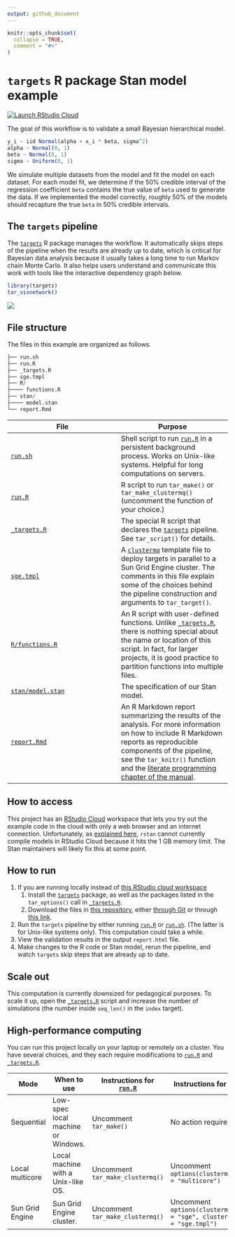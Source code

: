 ```yaml
---
output: github_document
---
```


```r
knitr::opts_chunk$set(
  collapse = TRUE,
  comment = "#>"
)
```

# `targets` R package Stan model example

[![Launch RStudio Cloud](https://img.shields.io/badge/RStudio-Cloud-blue)](https://rstudio.cloud/project/1430719/)

The goal of this workflow is to validate a small Bayesian hierarchical model.

```r
y_i ~ iid Normal(alpha + x_i * beta, sigma^2)
alpha ~ Normal(0, 1)
beta ~ Normal(0, 1)
sigma ~ Uniform(0, 1)
```

We simulate multiple datasets from the model and fit the model on each dataset. For each model fit, we determine if the 50% credible interval of the regression coefficient `beta` contains the true value of `beta` used to generate the data. If we implemented the model correctly, roughly 50% of the models should recapture the true `beta` in 50% credible intervals.

## The `targets` pipeline

The [`targets`](https://github.com/wlandau/targets) R package manages the workflow. It automatically skips steps of the pipeline when the results are already up to date, which is critical for Bayesian data analysis because it usually takes a long time to run Markov chain Monte Carlo. It also helps users understand and communicate this work with tools like the interactive dependency graph below.


```r
library(targets)
tar_visnetwork()
```

![](./images/graph.png)

## File structure

The files in this example are organized as follows.

```r
├── run.sh
├── run.R
├── _targets.R
├── sge.tmpl
├── R/
├──── functions.R
├── stan/
├──── model.stan
└── report.Rmd
```

File | Purpose
---|---
[`run.sh`](https://github.com/wlandau/targets-stan/blob/master/run.sh) | Shell script to run [`run.R`](https://github.com/wlandau/targets-stan/blob/master/run.R) in a persistent background process. Works on Unix-like systems. Helpful for long computations on servers.
[`run.R`](https://github.com/wlandau/targets-stan/blob/master/run.R) | R script to run `tar_make()` or `tar_make_clustermq()` (uncomment the function of your choice.)
[`_targets.R`](https://github.com/wlandau/targets-stan/blob/master/_targets.R) | The special R script that declares the [`targets`](https://github.com/wlandau/targets) pipeline. See `tar_script()` for details.
[`sge.tmpl`](https://github.com/wlandau/targets-stan/blob/master/sge.tmpl) | A [`clustermq`](https://github.com/mschubert/clustermq) template file to deploy targets in parallel to a Sun Grid Engine cluster. The comments in this file explain some of the choices behind the pipeline construction and arguments to `tar_target()`.
[`R/functions.R`](https://github.com/wlandau/targets-stan/blob/master/R/functions.R) | An R script with user-defined functions. Unlike [`_targets.R`](https://github.com/wlandau/targets-stan/blob/master/_targets.R), there is nothing special about the name or location of this script. In fact, for larger projects, it is good practice to partition functions into multiple files.
[`stan/model.stan`](https://github.com/wlandau/targets-stan/blob/master/stan/model.stan) | The specification of our Stan model.
[`report.Rmd`](https://github.com/wlandau/targets-stan/blob/master/report.Rmd) | An R Markdown report summarizing the results of the analysis. For more information on how to include R Markdown reports as reproducible components of the pipeline, see the `tar_knitr()` function and the [literate programming chapter of the manual](https://wlandau.github.io/literate.html).

## How to access

This project has an [RStudio Cloud](https://rstudio.cloud/project/1430719/) workspace that lets you try out the example code in the cloud with only a web browser and an internet connection. Unfortunately, as [explained here](https://community.rstudio.com/t/stan-on-rstudio-cloud-not-working/49224/3), `rstan` cannot currently compile models in RStudio Cloud because it hits the 1 GB memory limit. The Stan maintainers will likely fix this at some point.

## How to run

1. If you are running locally instead of [this RStudio cloud workspace](https://rstudio.cloud/project/1430691)
    1. Install the [`targets`](https://github.com/wlandau/targets) package, as well as the packages listed in the `tar_options()` call in [`_targets.R`](https://github.com/wlandau/targets-stan/blob/master/_targets.R).
    1. Download the files in [this repository](https://github.com/wlandau/targets-stan), either [through Git](https://happygitwithr.com/existing-github-first.html#new-rstudio-project-via-git-clone) or through [this link](https://github.com/wlandau/targets-stan/archive/master.zip).
1. Run the `targets` pipeline by either running [`run.R`](https://github.com/wlandau/targets-stan/blob/master/run.R) or [`run.sh`](https://github.com/wlandau/targets-stan/blob/master/run.sh). (The latter is for Unix-like systems only). This computation could take a while.
1. View the validation results in the output `report.html` file.
1. Make changes to the R code or Stan model, rerun the pipeline, and watch `targets` skip steps that are already up to date.

## Scale out

This computation is currently downsized for pedagogical purposes. To scale it up, open the [`_targets.R`](https://github.com/wlandau/targets-stan/blob/master/_targets.R) script and increase the number of simulations (the number inside `seq_len()` in the `index` target).

## High-performance computing

You can run this project locally on your laptop or remotely on a cluster. You have several choices, and they each require modifications to [`run.R`](https://github.com/wlandau/targets-stan/blob/master/run.R) and [`_targets.R`](https://github.com/wlandau/targets-stan/blob/master/_targets.R).

Mode | When to use | Instructions for [`run.R`](https://github.com/wlandau/targets-stan/blob/master/run.R) | Instructions for [`_targets.R`](https://github.com/wlandau/targets-stan/blob/master/_targets.R)
---|---|---|---
Sequential | Low-spec local machine or Windows. | Uncomment `tar_make()` | No action required.
Local multicore | Local machine with a Unix-like OS. | Uncomment `tar_make_clustermq()` | Uncomment `options(clustermq.scheduler = "multicore")`
Sun Grid Engine | Sun Grid Engine cluster. | Uncomment `tar_make_clustermq()` | Uncomment `options(clustermq.scheduler = "sge", clustermq.template = "sge.tmpl")`
